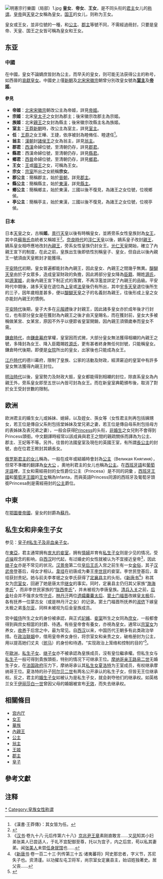{{multiple issues|

{{original research|time=2016-05-06T15:01:52+00:00}}
{{refimprove|time=2016-05-06T15:01:52+00:00}}
}}
[[File:明憲宗行樂圖（局部）1.jpg|thumb]]
'''皇女'''、'''帝女'''、'''王女'''，是不同头衔的[[君主|君主]]女儿的[[称谓|称谓]]。[[皇帝|皇帝]]與[[天皇|天皇]]之女稱為皇女。[[国王|国王]]的女儿，则称为王女。

皇女或王女，並非位號的一種，和[[公主|公主]]、[[郡主|郡主]]等號不同，不需經過冊封，只要是皇帝、天皇、国王之女皆可稱為皇女和王女。

== 东亚 ==

=== 中國 ===
在中國，皇女不論嫡庶皆封為公主，而早夭的皇女，则可能无法获得公主的称号，如西晉的[[司馬女彥|哀獻皇女]]。中國史上僅[[新朝|新朝]]及[[北宋|北宋]][[宋徽宗|宋徽宗]]朝曾分別改皇女號為'''[[室主|室主]]'''及'''[[帝姬|帝姬]]'''。

==== 參見 ====
*'''帝姬'''：[[北宋|北宋]][[宋徽宗|宋徽宗]]朝改公主為帝姬，詳見[[帝姬|帝姬]]。
*'''宗姬'''：北宋[[皇太子|皇太子]]之女封為郡主；後宋徽宗改郡主為宗姬。
*'''族姬'''：北宋[[親王|親王]]之女封為縣主；後宋徽宗改縣主名為族姬。
*'''室主'''：[[王莽|王莽]][[新朝|新朝]]時，改公主為室主，詳見[[室主|室主]]。
*'''任'''：[[王莽|王莽]]之女王曄、王捷，依序被封為睦脩任、睦逮任<ref>《漢書·王莽傳》：其女皆为任。</ref>。
*'''翁主'''：[[漢朝|漢朝]]封[[諸侯王|諸侯王]]之女為翁主，詳見[[翁主|翁主]]。
*'''郡君'''：[[西漢|西漢]]命婦位號，至清朝仍存，詳見[[郡君|郡君]]。
*'''縣君'''：西漢命婦位號，至清朝仍存，詳見[[縣君|縣君]]。
*'''鄉君'''：[[西晉|西晉]]命婦位號，至清朝仍存，詳見[[鄉君|鄉君]]。
*'''王女'''：[[王|王]]或[[國王|國王]]之女，可稱為王女。
*'''宗女'''：[[宗室|宗室]]所出之女統稱'''宗女'''。
*'''郡公主'''：簡稱郡主，始於[[晉朝|晉朝]]，詳見[[郡主|郡主]]。
*'''縣公主'''：簡稱縣主，始於[[東漢|東漢]]，詳見[[縣主_(中國)|縣主]]。
*'''鄉公主'''：簡稱鄉主，始於東漢，三國以後不復見，為諸王之女位號，位視鄉侯。
*'''亭公主'''：簡稱亭主，始於東漢，三國以後不復見，為諸王之女位號，位視亭侯。

=== 日本 ===
日本[[天皇|天皇]]之女，古稱'''姬'''。[[景行天皇|景行天皇]]以後有時稱皇女，並將旁系女性皇族封為[[女王_(日本)|女王]]，其中具[[蘇我氏|蘇我氏]]血統者又稱姬王<ref>{{Cite web |url=http://manoryosuirigaku2.web.fc2.com/chapter1-5.html |title=天武天皇の謎を解く |accessdate=2015-09-08 |archive-date=2016-03-04 |archive-url=https://web.archive.org/web/20160304201851/http://manoryosuirigaku2.web.fc2.com/chapter1-5.html |dead-url=no }}</ref>。[[奈良時代|奈良時代]]的[[淳仁天皇|淳仁天皇]]以後，嫡系皇子改封[[親王|親王]]，嫡系皇女相呼應地改封[[內親王|內親王]]，旁系女性皇族仍封女王。[[光仁天皇|光仁天皇]]開始，確立了內親王宣下的制度，在此之前，皇族出生後即依性別稱皇子、皇女，但自此以後內親王一號須由天皇敕封才能獲得。

[[平安時代|平安時代]]初期，皇女普遍都能封為內親王，因此皇女、內親王之間幾乎無異。[[醍醐天皇|醍醐天皇]]由於子女眾多，造成皇室財政的負擔，因此將部分皇女降為[[臣籍降下|臣籍]]、賜姓[[源氏|源氏]]，如[[源潔姬|源潔姬]]，此後內親王宣下制正式的落實，不再浮濫並詳定了內親王的品級。平安時代中期後，諸多天皇在退位為[[上皇|上皇]]或[[法皇|法皇]]後仍有所出，其中[[宇多天皇|宇多天皇]]退位後所生的三子，因年歲相差甚多，便以[[醍醐天皇|醍醐天皇]]之子的名義封為親王，往後形成上皇之女亦能封內親王的慣例。

[[平安時代|平安時代]]後期，皇子大多在[[元服禮|元服禮]]後才封親王，因此諸多皇女亦於成年後才行封位，也有部分皇女是在獲封為內親王之後才由天皇賜名，而在獲封前，皇女大多被稱做某宮、女某宮，原因不外乎以便節省皇室開銷，因內親王須領歲奉而皇女不需。

[[鎌倉時代|鎌倉時代]]，由[[鎌倉幕府|鎌倉幕府]]掌權，皇室因而式微，大部分皇女無法獲得相襯的內親王之號，多降封為女王、降入臣籍賜姓[[源氏|源氏]]，更有甚者終身無任何封號，只能稱皇女。鎌倉時代後期，即便是[[女院|女院]]所出的皇女，出家後也只能成為女王。

[[江戶時代|江戶時代]]的德川幕府，限制了皇族、公家的活動及財政，經濟窘迫的皇室中有許多皇女無法獲得內親王封位。

[[明治時代|明治時代]]以後，皇室勢力及財政大振，皇女都能得到相襯的封位，除直系皇女為內親王外，旁系皇女即至五世以內皆可封為女王。而在新皇室典範頒布後，取消了對於女王受封世數的限制。

== 欧洲 ==

欧洲君主的婚生女儿或姊妹、媳婦，以及姪女、孫女等（女性君主則再包括姨甥女，若王位是傳自父系則包括堂姊妹及堂兄弟之妻，若王位是傳自母系則包括母方的表姊妹及表兄弟之妻），一般会获得[[Princess|Princess]]的头衔，[[非婚生子女|非婚生]]之女兒則不會得到Princess頭銜。中文翻譯時經常以該成員與君王之間的親疏關係而譯為为公主、郡主、王妃等不等。另外，往昔的法國皇室及現在的英國王室，有所謂[[長公主_(英國)|長公主]]的封號，由在位君王敕封其嫡長女。

[[俄國公主和女大公列表|俄罗斯君主的女儿]]稱為{{link-en|皇女|Tsarevna}}，一般在成年或結婚時會封為[[大親王|公主]]（Великая Княгиня），但常不準確的翻譯為[[女大公|女大公]]{{efn|斯拉夫語言中Вели́кий Князь準確英譯是Grand prince，女性的Вели́кий Княгиня準確英譯為Grand Princess，但通常約定俗成分別譯為Grand Duke和Grand Duchess，而準確對應英語Grand duke的頭銜為Великий герцог}} 。奧地利君主的女儿也稱為[[大親王|公主]]。在[[西班牙語|西班牙語]]和[[葡萄牙語|葡萄牙語]]裡，王女和需經冊封的女性爵位公主（Princesa）是不同的詞彙{{efn|西班牙語和葡葡牙語中君主兒子稱為Infante，女兒稱為Infanta，而Príncipe和Princesa則是需冊封的爵位}} ，[[西班牙王國|西班牙王國]]和[[葡萄牙王國|葡萄牙王國]]的[[王女_(西班牙與葡葡牙)|王女]]稱為Infanta，而與英語Princess同源的西班牙及葡萄牙頭銜Princesa則是需經冊封的[[公主_(爵位)|公主]]爵位。

==中東==
在[[鄂圖曼帝國|鄂圖曼帝國]]，皇女的封爵為[[苏丹_(称谓)|蘇丹]]。

== 私生女和非亲生子女 ==

参见：[[皇子#私生子及非血亲子女|皇子#私生子及非血亲子女]]。

在[[東亞|東亞]]，君主通常拥有[[君主妾室|庞大的妾室]]，拥有[[情婦|情婦]]并育有[[私生子女|私生子女]]则是少见的情况。受[[贞操|贞操]]观念的影响，自[[西汉|西汉]]时代起，有过婚史的女性就被认为不宜接近皇帝<ref>《[[汉书|汉书]]·卷九十八·元后传第六十八》[[京兆尹|京兆尹]][[王章_(漢朝)|王章]]素刚直敢言......又[[王凤|凤]]知其小妇弟张美人已尝适人，于礼不宜配御至尊，托以为宜子，内之后宫，苟以私其妻弟。闻[[张美人_(汉成帝)|张美人]]未尝[[任身就馆|任身就馆]]也......</ref>，因此[[继子女|继子女]]亦是不常见的状况。[[汉景帝|汉景帝]]第二位[[孝景王皇后|皇后王氏]]入宫之前生有一女[[修成君|金俗]]，其子[[汉武帝|汉武帝]]登基后，母女才相认。[[韋珪|韋珪]]在初唐成为秦王[[李世民|李世民]]的妾室。李世民登基后，韋珪获封贵妃。她与前夫李孝珉之女李氏获得了[[定襄县主|定襄县主]]的头衔。《[[新唐书|新唐书]]<ref>《[[新唐书|新唐书]]·卷一百二十三·列传第三十五·诸夷蕃将》阿史那忠者，字义节，苏尼失子也。资清谨。以功擢左屯卫将军，尚宗室女定襄县主，始诏姓独著史。居父丧......</ref>》称其女为[[宗室女|宗室女]]，回避了她是唐太宗[[继女|继女]]的事实。同时，定襄县主仍归其父家族“[[渤海李氏|渤海李氏]]”，而非李世民家族的“[[陇西李氏|陇西李氏]]”，并未被视为李唐皇族。[[清兵入关|清兵入关]]之前，[[后金|后金]]社会并不强求女性[[守贞|守贞]]，[[林丹汗|林丹汗]]两位[[遗孀|遗孀]][[懿靖大貴妃|囊囊太后]]、[[巴特瑪璪|窦土门福晋]]改嫁[[皇太极|皇太极]]后，各有抚养一位蒙古女（或是林丹汗之女）的记录。窦土门福晋所抚养的[[淑侪|淑侪]]下嫁皇太极之弟[[多尔衮|多尔衮]]，同样未被视为后金皇族成员。

宫中[[姬侍|姬侍]]所生之女的身份被承認，與正式[[妃嬪|妃嬪]]、[[妾室|妾室]]所生之女同為[[庶女|庶女]]，一般都會得到與庶女相當的封爵、待遇。有些皇帝會有養女，亦視為皇女。通常以[[宗室女|宗室女]]为养女，[[收养|收养]]于后宫之中，最为常见。自[[西汉|西汉]]以来，中国历代王朝多有此类政治举措。在[[政治联姻|政治联姻]]中，借用皇帝养女身份，将宗室女和亲贵之女，破格册封为公主，用以提高她们丈夫（[[驸马|驸马]]）的身份和待遇，“实现政治上笼络和控制的目的”<ref>{{Cite journal
|last =
|first =
|author =刘小萌
|coauthors =
|date =2002
|year =
|month =
|title =《清皇室与三藩'额驸'》
|journal =满族研究
|volume =
|issue =2002年第003期
|pages =14—17
|publisher =辽宁省民族宗教问题研究中心
|location =辽宁省沈阳市
|issn =1006-365X
|pmid =
|doi =
|bibcode =
|oclc =
|id =
|url =https://www.zhangqiaokeyan.com/academic-journal-cn_manchu-minority-research_thesis/0201221557371.html
|language =Zh-hans
|access-date =2021-10-16
|archive-date =2021-10-19
|archive-url =https://web.archive.org/web/20211019084348/https://www.zhangqiaokeyan.com/academic-journal-cn_manchu-minority-research_thesis/0201221557371.html
|dead-url =no
}}</ref>{{Rp|16}}。

在[[歐洲|歐洲]]，[[私生子女|私生子女]]、[[继子女|继子女]]亦不被承認為皇族成员，沒有皇位繼承權。但私生女与[[私生子|私生子]]一般可得到貴族頭銜，特别的情况下可继承王位。[[摩纳哥亲王|摩纳哥亲王]][[路易二世_(摩纳哥)|路易二世]]无婚生子女，在[[法国政府|法国政府]]压力下，摩纳哥承认其[[私生女|私生女]][[夏洛特郡主_(瓦倫丁女公爵)|夏洛特]]为王室成员，有权继承摩纳哥王位。夏洛特的孙子[[阿尔贝二世_(摩纳哥)|阿尔贝二世]]有两名公开承认的私生子女，但皆无王位继承权。反之，君主的[[婚生子女|婚生子女]]如被认为是私生子女，就会剥夺他们的继承权。如英格兰女王[[伊丽莎白一世_(英格兰)|伊丽莎白一世]]曾因父母的婚姻被宣布[[婚姻无效|无效]]，而失去继承权。

==相關條目==
*[[宫内厅|宫内厅]]
*[[女王_(日本)|女王]]
*[[華族_(日本)|華族]]
*[[內親王|內親王]]
*[[公主_(東亞)|公主]]
*[[翁主|翁主]]
*[[王姬|王姬]]
*[[郡主|郡主]]
*[[皇子|皇子]]

==參考文獻==
{{reflist}}
==注释==
{{notelist|iger=}}
[[Category:皇女|*]]
[[Category:皇族女性称谓|Category:皇族女性称谓]]